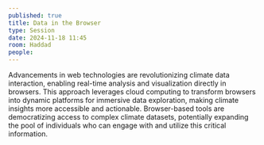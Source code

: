 ```yaml
---
published: true
title: Data in the Browser
type: Session
date: 2024-11-18 11:45
room: Haddad
people:
---
```

Advancements in web technologies are revolutionizing climate data interaction, enabling real-time analysis and visualization directly in browsers. This approach leverages cloud computing to transform browsers into dynamic platforms for immersive data exploration, making climate insights more accessible and actionable. Browser-based tools are democratizing access to complex climate datasets, potentially expanding the pool of individuals who can engage with and utilize this critical information.